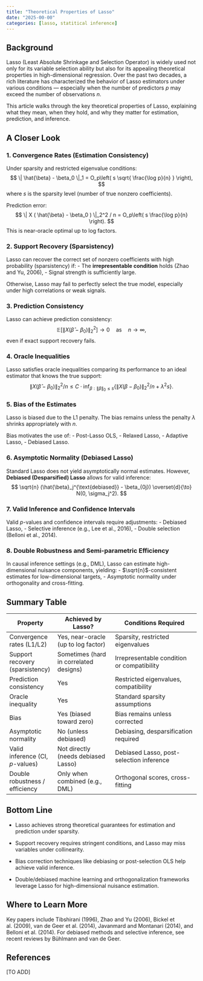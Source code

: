 ```yaml
---
title: "Theoretical Properties of Lasso"
date: "2025-00-00"
categories: [lasso, statitical inference]
---
```


## Background

Lasso (Least Absolute Shrinkage and Selection Operator) is widely used not only for its variable selection ability but also for its appealing theoretical properties in high-dimensional regression. Over the past two decades, a rich literature has characterized the behavior of Lasso estimators under various conditions — especially when the number of predictors $p$ may exceed the number of observations $n$.

This article walks through the key theoretical properties of Lasso, explaining what they mean, when they hold, and why they matter for estimation, prediction, and inference.

## A Closer Look

### 1. Convergence Rates (Estimation Consistency)

Under sparsity and restricted eigenvalue conditions:
$$
\| \hat{\beta} - \beta_0 \|_1 = O_p\left( s \sqrt{ \frac{\log p}{n} } \right),
$$
where $s$ is the sparsity level (number of true nonzero coefficients).

Prediction error:
$$
\| X ( \hat{\beta} - \beta_0 ) \|_2^2 / n = O_p\left( s \frac{\log p}{n} \right).
$$
This is near-oracle optimal up to log factors.

### 2. Support Recovery (Sparsistency)

Lasso can recover the correct set of nonzero coefficients with high probability (sparsistency) if:
- The **irrepresentable condition** holds (Zhao and Yu, 2006),
- Signal strength is sufficiently large.

Otherwise, Lasso may fail to perfectly select the true model, especially under high correlations or weak signals.

### 3. Prediction Consistency

Lasso can achieve prediction consistency:
$$
\mathbb{E} \left[ \| X (\hat{\beta} - \beta_0) \|_2^2 \right] \to 0 \quad \text{as} \quad n \to \infty,
$$
even if exact support recovery fails.

### 4. Oracle Inequalities

Lasso satisfies oracle inequalities comparing its performance to an ideal estimator that knows the true support:
$$
\| X (\hat{\beta} - \beta_0) \|_2^2 / n \leq C \cdot \inf_{\beta: \| \beta \|_0 \leq s} \left\{ \| X (\beta - \beta_0) \|_2^2 / n + \lambda^2 s \right\}.
$$

### 5. Bias of the Estimates

Lasso is biased due to the L1 penalty. The bias remains unless the penalty $\lambda$ shrinks appropriately with $n$.

Bias motivates the use of:
- Post-Lasso OLS,
- Relaxed Lasso,
- Adaptive Lasso,
- Debiased Lasso.

### 6. Asymptotic Normality (Debiased Lasso)

Standard Lasso does not yield asymptotically normal estimates. However, **Debiased (Desparsified) Lasso** allows for valid inference:
$$
\sqrt{n} (\hat{\beta}_j^{\text{debiased}} - \beta_{0j}) \overset{d}{\to} N(0, \sigma_j^2).
$$

### 7. Valid Inference and Confidence Intervals

Valid $p$-values and confidence intervals require adjustments:
- Debiased Lasso,
- Selective inference (e.g., Lee et al., 2016),
- Double selection (Belloni et al., 2014).

### 8. Double Robustness and Semi-parametric Efficiency

In causal inference settings (e.g., DML), Lasso can estimate high-dimensional nuisance components, yielding:
- $\sqrt{n}$-consistent estimates for low-dimensional targets,
- Asymptotic normality under orthogonality and cross-fitting.

## Summary Table

| Property                    | Achieved by Lasso?               | Conditions Required                             |
|-----------------------------|----------------------------------|--------------------------------------------------|
| Convergence rates (L1/L2)    | Yes, near-oracle (up to log factor) | Sparsity, restricted eigenvalues                 |
| Support recovery (sparsistency) | Sometimes (hard in correlated designs) | Irrepresentable condition or compatibility     |
| Prediction consistency       | Yes                             | Restricted eigenvalues, compatibility            |
| Oracle inequality            | Yes                             | Standard sparsity assumptions                    |
| Bias                         | Yes (biased toward zero)        | Bias remains unless corrected                    |
| Asymptotic normality         | No (unless debiased)            | Debiasing, desparsification required             |
| Valid inference (CI, $p$-values) | Not directly (needs debiased Lasso) | Debiased Lasso, post-selection inference         |
| Double robustness / efficiency | Only when combined (e.g., DML)  | Orthogonal scores, cross-fitting                 |

## Bottom Line

- Lasso achieves strong theoretical guarantees for estimation and prediction under sparsity.

- Support recovery requires stringent conditions, and Lasso may miss variables under collinearity.

- Bias correction techniques like debiasing or post-selection OLS help achieve valid inference.

- Double/debiased machine learning and orthogonalization frameworks leverage Lasso for high-dimensional nuisance estimation.

## Where to Learn More

Key papers include Tibshirani (1996), Zhao and Yu (2006), Bickel et al. (2009), van de Geer et al. (2014), Javanmard and Montanari (2014), and Belloni et al. (2014). For debiased methods and selective inference, see recent reviews by Bühlmann and van de Geer.

## References

[TO ADD]

